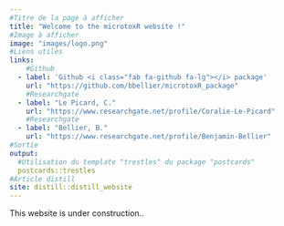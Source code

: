 ---
#Titre de la page à afficher
title: "Welcome to the microtoxR website !"
#Image à afficher
image: "images/logo.png"
#Liens utiles
links:
    #Github
  - label: 'Github <i class="fab fa-github fa-lg"></i> package'
    url: "https://github.com/bbellier/microtoxR_package"
    #Researchgate
  - label: "Le Picard, C."
    url: "https://www.researchgate.net/profile/Coralie-Le-Picard"
    #Researchgate
  - label: "Bellier, B."
    url: "https://www.researchgate.net/profile/Benjamin-Bellier"
#Sortie
output:
  #Utilisation du template "trestles" du package "postcards"
  postcards::trestles
#Article distill
site: distill::distill_website
---

This website is under construction..
